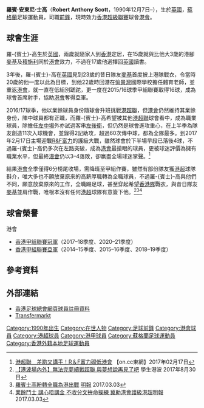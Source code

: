 {{Infobox football biography
| name        = 羅-{賓士}-高 <br> Robert Scott
| image       = 
| fullname    = Robert Anthony Scott
| nickname    = 港版[[占美·華迪|華迪]]、神箭
| birth_date  = {{Birth date and age|1990|12|7|}}
| birth_place = [[英國|英國]]
| height      = {{height|m=1.85}}
| position    = [[前鋒|前鋒]]、[[左中場|左中場]]
| currentclub = [[香港足球會|港會]]
| clubnumber  = 7
| youthyears1 = 2005–2007
| youthclubs1 = [[香港足球會|港會]]
| years1 =  2012–
| clubs1 = [[香港足球會|港會]]
| caps1  = 146
| goals1 = 58
| nationalyears1 = 2012–
| nationalteam1  = [[香港足球代表隊|香港]]
| nationalcaps1  = 0
| nationalgoals1 = 0
| pcupdate = 2021年8月20日
| ntupdate = 2021年8月20日
}}
 
'''羅賓·安東尼·士高'''（'''Robert Anthony Scott'''，1990年12月7日–），生於[[英國|英國]]，[[蘇格蘭|蘇格蘭]]足球運動員，司職[[前鋒|前鋒]]，現時效力[[香港超級聯賽|香港超級聯賽]]球會[[香港足球會|港會]]。

==球會生涯==
羅-{賓士}-高生於[[英國|英國]]，兩歲就隨家人到[[香港|香港]]定居，在15歲就與比他大3歲的港腳[[麥基_(足球運動員)|麥基]]及[[積施利|積施利]]同於[[香港足球會|港會]]效力，不過在17歲他選擇回[[英國|英國]]讀書。

3年後，羅-{賓士}-高在[[英國|英國]]見到23歲的昔日隊友[[麥基_(足球運動員)|麥基]]首度披上港隊戰衣，令當時20歲的他一度以此為目標，到他22歲時回港在[[愉景灣|愉景灣]]國際學校擔任體育老師，並重返[[香港足球會|港會]]，就一直在低組別蹉跎，更一度在2015/16球季甲組聯賽取得16球，成為球會首席射手，協助[[香港足球會|港會]]奪得亞軍。

2016/17球季，他以業餘球員身份隨球會升班挑戰[[港超聯|港超聯]]，但[[香港足球會|港會]]仍然維持其業餘身份，陣中球員都有正職，而羅-{賓士}-高希望被其他[[港超聯|港超聯]]球會看中，成為職業球員，除擔任[[左中場|左中場]]外亦試過客串[[左後衛|左後衛]]，但仍然是球會進攻重心，在上半季為隊友創造11次入球機會，並錄得2記助攻，超過60次傳中球，都為全隊最多。到2017年2月17日主場迎戰[[R&F富力足球會|R&F富力]]的護級大戰，雖然球會於下半場早段已落後4球，不過羅-{賓士}-高仍多次在左路突破，成為[[香港足球會|港會]]最搶眼的球員，更被球迷評價為擁有職業水平，但最終[[港會|港會]]仍以3–4落敗，卻赢盡全場球迷掌聲。<ref>[http://hk.on.cc/hk/bkn/cnt/sport/20170217/bkn-20170217220103359-0217_00882_001.html 港超聯　差啲又講手！R＆F富力砌低港會] 【on.cc東網】2017年02月17日</ref>

結果[[香港足球會|港會]]全季僅得6分榜尾收場，需降班至甲組作賽，雖然有部份隊友獲[[港超|港超]]球隊斟介，唯大多也不願放棄原來的高薪厚職轉為全職球員，不過羅-{賓士}-高與他們不同，願意放棄原來的工作，全職踢足球，甚至穿起希望[[香港足球代表隊|香港隊]]戰衣，與昔日隊友[[麥基_(足球運動員)|麥基]]並肩作戰，唯根本沒有任何[[港超|港超]]球隊有意簽下他。<ref>[https://www.facebook.com/studentandHKfootball/photos/a.227931500883281.1073741828.227917377551360/507580629585032/?type=3&theater 【港波場內外】無法完夢續戰超聯 與夢想說再見了吧] 學生港波 2017年8月30日</ref><ref>[http://www.mingpaocanada.com/van/htm/News/20170303/vspb_r.htm 羅賓士高盼轉全職為港出戰] [[明報|明報]] 2017.03.03</ref><ref>[http://www.mingpaocanada.com/Van/htm/News/20170303/vspa_r.htm 業餘鬥士 講心唔講金 不收分文拚命操練 冀助港會護級港超][[明報|明報]] 2017.03.03</ref>

==球會榮譽==
;港會
* [[香港甲組聯賽|香港甲組聯賽冠軍]]（2017–18季度、2020–21季度）
* [[香港甲組聯賽|香港甲組聯賽亞軍]]（2014–15季度、2015–16季度、2018–19季度）

==參考資料==
{{Reflist}}
 
==外部連結==
*[http://www.hkfa.com/ch/club/15/detail?player=6475 香港足球總會網頁球員註冊資料]
*[http://www.transfermarkt.de/robert-anthony-scott/profil/spieler/450681 Transfermarkt] 
 
{{香港足球會}}
{{DEFAULTSORT:Scott, Robert Anthony}}
[[Category:1990年出生|Category:1990年出生]]
[[Category:在世人物|Category:在世人物]]
[[Category:足球前鋒|Category:足球前鋒]]
[[Category:港會球員|Category:港會球員]]
[[Category:港超球員|Category:港超球員]]
[[Category:港甲球員|Category:港甲球員]]
[[Category:蘇格蘭足球運動員|Category:蘇格蘭足球運動員]]
[[Category:香港外籍本地足球運動員|Category:香港外籍本地足球運動員]]